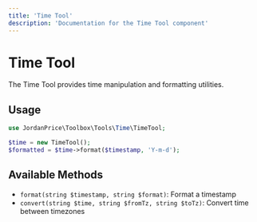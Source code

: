 ```yaml
---
title: 'Time Tool'
description: 'Documentation for the Time Tool component'
---
```


# Time Tool

The Time Tool provides time manipulation and formatting utilities.

## Usage

```php
use JordanPrice\Toolbox\Tools\Time\TimeTool;

$time = new TimeTool();
$formatted = $time->format($timestamp, 'Y-m-d');
```

## Available Methods

- `format(string $timestamp, string $format)`: Format a timestamp
- `convert(string $time, string $fromTz, string $toTz)`: Convert time between timezones
